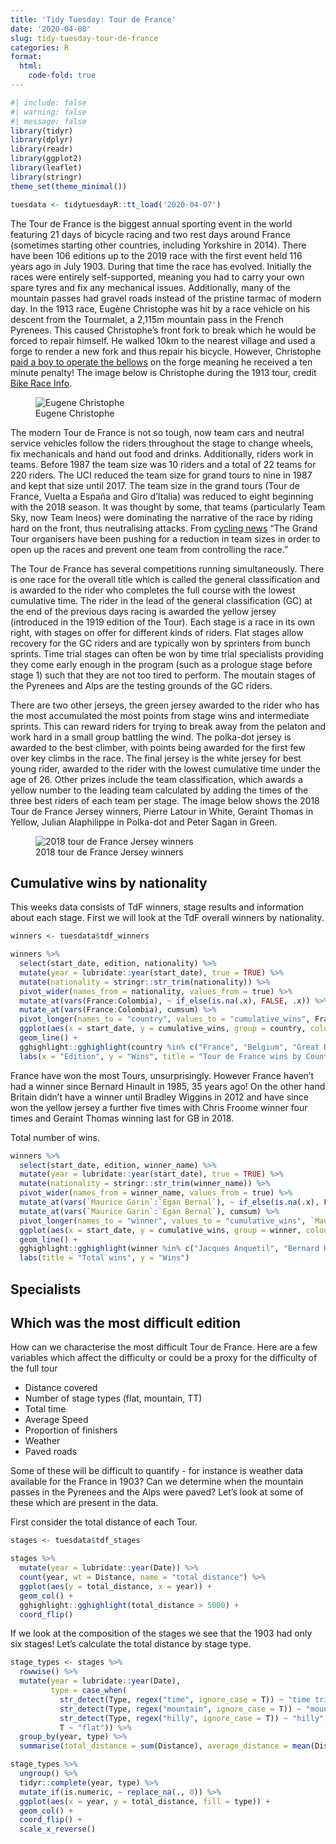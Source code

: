 ```yaml
---
title: 'Tidy Tuesday: Tour de France'
date: '2020-04-08'
slug: tidy-tuesday-tour-de-france
categories: R
format:
  html:
    code-fold: true
---
```


```r
#| include: false
#| warning: false
#| message: false
library(tidyr) 
library(dplyr)
library(readr)
library(ggplot2)
library(leaflet)
library(stringr)
theme_set(theme_minimal())
```

```r
tuesdata <- tidytuesdayR::tt_load('2020-04-07')
```

The Tour de France is the biggest annual sporting event in the world featuring 21 days of bicycle racing and two rest days around France (sometimes starting other countries, including Yorkshire in 2014). There have been 106 editions up to the 2019 race with the first event held 116 years ago in July 1903. During that time the race has evolved. Initially the races were entirely self-supported, meaning you had to carry your own spare tyres and fix any mechanical issues. Additionally, many of the mountain passes had gravel roads instead of the pristine tarmac of modern day. In the 1913 race, Eugène Christophe was hit by a race vehicle on his descent from the Tourmalet, a 2,115m mountain pass in the French Pyrenees. This caused Christophe's front fork to break which he would be forced to repair himself. He walked 10km to the nearest village and used a forge to render a new fork and thus repair his bicycle. However, Christophe [paid a boy to operate the bellows](http://www.veloarchive.com/races/tour/1913.php) on the forge meaning he received a ten minute penalty! The image below is Christophe during the 1913 tour, credit [Bike Race Info](http://bikeraceinfo.com/tdf/tdf1913.html).

![Eugene Christophe](1913-christophe1.jpg)

The modern Tour de France is not so tough, now team cars and neutral service vehicles follow the riders throughout the stage to change wheels, fix mechanicals and hand out food and drinks. Additionally, riders work in teams. Before 1987 the team size was 10 riders and a total of 22 teams for 220 riders. The UCI reduced the team size for grand tours to nine in 1987 and kept that size until 2017. The team size in the grand tours (Tour de France, Vuelta a España and Giro d'Italia) was reduced to eight beginning with the 2018 season. It was thought by some, that teams (particularly Team Sky, now Team Ineos) were dominating the narrative of the race by riding hard on the front, thus neutralising attacks. From [cycling news](https://www.cyclingnews.com/news/uci-approves-reduced-team-sizes-for-2018/) "The Grand Tour organisers have been pushing for a reduction in team sizes in order to open up the races and prevent one team from controlling the race." 

The Tour de France has several competitions running simultaneously. There is one race for the overall title which is called the general classification and is awarded to the rider who completes the full course with the lowest cumulative time. The rider in the lead of the general classification (GC) at the end of the previous days racing is awarded the yellow jersey (introduced in the 1919 edition of the Tour). Each stage is a race in its own right, with stages on offer for different kinds of riders. Flat stages allow recovery for the GC riders and are typically won by sprinters from bunch sprints. Time trial stages can often be won by time trial specialists providing they come early enough in the program (such as a prologue stage before stage 1) such that they are not too tired to perform. The moutain stages of the Pyrenees and Alps are the testing grounds of the GC riders. 

There are two other jerseys, the green jersey awarded to the rider who has the most accumulated the most points from stage wins and intermediate sprints. This can reward riders for trying to break away from the pelaton and work hard in a small group battling the wind. The polka-dot jersey is awarded to the best climber, with points being awarded for the first few over key climbs in the race. The final jersey is the white jersey for best young rider, awarded to the rider with the lowest cumulative time under the age of 26. Other prizes include the team classification, which awards a yellow number to the leading team calculated by adding the times of the three best riders of each team per stage. The image below shows the 2018 Tour de France Jersey winners, Pierre Latour in White, Geraint Thomas in Yellow, Julian Alaphilippe in Polka-dot and Peter Sagan in Green.

![2018 tour de France Jersey winners](/blog/tidy-tuesday-tour-de-france_files/tour-de-france-jersey-winners-2019_1kmrquz26n90e1nkfth5ge9bew.jpg)

## Cumulative wins by nationality

This weeks data consists of TdF winners, stage results and information about each stage. First we will look at the TdF overall winners by nationality.

```r
winners <- tuesdata$tdf_winners

winners %>% 
  select(start_date, edition, nationality) %>% 
  mutate(year = lubridate::year(start_date), true = TRUE) %>% 
  mutate(nationality = stringr::str_trim(nationality)) %>% 
  pivot_wider(names_from = nationality, values_from = true) %>% 
  mutate_at(vars(France:Colombia), ~ if_else(is.na(.x), FALSE, .x)) %>% 
  mutate_at(vars(France:Colombia), cumsum) %>% 
  pivot_longer(names_to = "country", values_to = "cumulative_wins", France:Colombia) %>% 
  ggplot(aes(x = start_date, y = cumulative_wins, group = country, colour = country)) +
  geom_line() +
  gghighlight::gghighlight(country %in% c("France", "Belgium", "Great Britain")) +
  labs(x = "Edition", y = "Wins", title = "Tour de France wins by Country")
```

France have won the most Tours, unsurprisingly. However France haven't had a winner since Bernard Hinault in 1985, 35 years ago! On the other hand Britain didn't have a winner until Bradley Wiggins in 2012 and have since won the yellow jersey a further five times with Chris Froome winner four times and Geraint Thomas winning last for GB in 2018.

Total number of wins. 

```r
winners %>% 
  select(start_date, edition, winner_name) %>% 
  mutate(year = lubridate::year(start_date), true = TRUE) %>% 
  mutate(nationality = stringr::str_trim(winner_name)) %>% 
  pivot_wider(names_from = winner_name, values_from = true) %>% 
  mutate_at(vars(`Maurice Garin`:`Egan Bernal`), ~ if_else(is.na(.x), FALSE, .x)) %>% 
  mutate_at(vars(`Maurice Garin`:`Egan Bernal`), cumsum) %>% 
  pivot_longer(names_to = "winner", values_to = "cumulative_wins", `Maurice Garin`:`Egan Bernal`) %>% 
  ggplot(aes(x = start_date, y = cumulative_wins, group = winner, colour = winner)) +
  geom_line() +
  gghighlight::gghighlight(winner %in% c("Jacques Anquetil", "Bernard Hinault", "Eddy Merckx", "Miguel Induráin", "Lance Armstrong")) + 
  labs(title = "Total wins", y = "Wins")
```

## Specialists

## Which was the most difficult edition

How can we characterise the most difficult Tour de France. Here are a few variables which affect the difficulty or could be a proxy for the difficulty of the full tour

* Distance covered
* Number of stage types (flat, mountain, TT)
* Total time
* Average Speed
* Proportion of finishers
* Weather
* Paved roads

Some of these will be difficult to quantify - for instance is weather data available for the France in 1903? Can we determine when the mountain passes in the Pyrenees and the Alps were paved? Let's look at some of these which are present in the data.

First consider the total distance of each Tour.

```r
stages <- tuesdata$tdf_stages

stages %>% 
  mutate(year = lubridate::year(Date)) %>% 
  count(year, wt = Distance, name = "total_distance") %>% 
  ggplot(aes(y = total_distance, x = year)) + 
  geom_col() +
  gghighlight::gghighlight(total_distance > 5000) +
  coord_flip()
```

If we look at the composition of the stages we see that the 1903 had only six stages! Let's calculate the total distance by stage type.

```r
stage_types <- stages %>% 
  rowwise() %>% 
  mutate(year = lubridate::year(Date),
         type = case_when(
           str_detect(Type, regex("time", ignore_case = T)) ~ "time trial",
           str_detect(Type, regex("mountain", ignore_case = T)) ~ "mountain",
           str_detect(Type, regex("hilly", ignore_case = T)) ~ "hilly",
           T ~ "flat")) %>% 
  group_by(year, type) %>% 
  summarise(total_distance = sum(Distance), average_distance = mean(Distance))

stage_types %>%
  ungroup() %>%
  tidyr::complete(year, type) %>% 
  mutate_if(is.numeric, ~ replace_na(., 0)) %>% 
  ggplot(aes(x = year, y = total_distance, fill = type)) +
  geom_col() +
  coord_flip() +
  scale_x_reverse()
```


